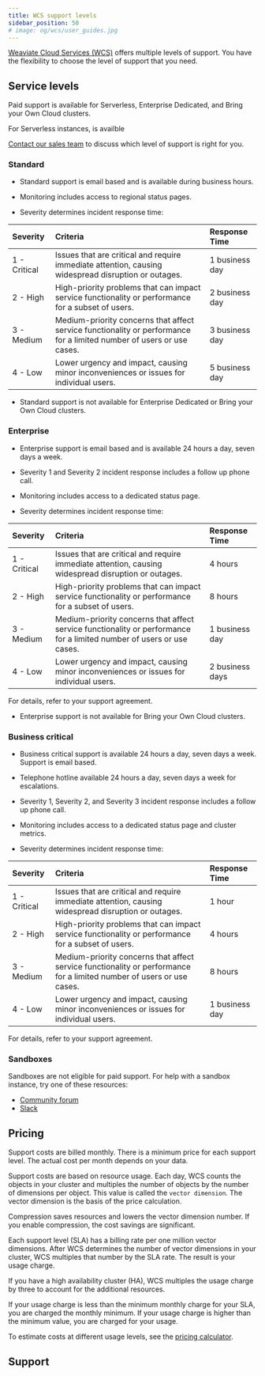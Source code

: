 ```yaml
---
title: WCS support levels
sidebar_position: 50
# image: og/wcs/user_guides.jpg
---
```


[Weaviate Cloud Services (WCS)](https://console.weaviate.cloud/) offers multiple levels of support. You have the flexibility to choose the level of support that you need.


## Service levels

Paid support is available for Serverless, Enterprise Dedicated, and Bring your Own Cloud clusters.

For Serverless instances,  is availble 

[Contact our sales team](https://weaviate.io/pricing#contact-sales) to discuss which level of support is right for you.

### Standard

- Standard support is email based and is available during business hours. 

- Monitoring includes access to regional status pages. 

- Severity determines incident response time:

| Severity | Criteria | Response Time |
| :- | :- | :- |
| 1 - Critical | Issues that are critical and require immediate attention, causing widespread disruption or outages. |  1 business day |
| 2 - High | High-priority problems that can impact service functionality or performance for a subset of users. | 2 business day |
| 3 - Medium | Medium-priority concerns that affect service functionality or performance for a limited number of users or use cases. | 3 business day |
| 4 - Low | Lower urgency and impact, causing minor inconveniences or issues for individual users. | 5 business day |

- Standard support is not available for Enterprise Dedicated or Bring your Own Cloud clusters.

### Enterprise

- Enterprise support is email based and is available 24 hours a day, seven days a week.

- Severity 1 and Severity 2 incident response includes a  follow up phone call.

- Monitoring includes access to a dedicated status page. 

- Severity determines incident response time:

| Severity | Criteria | Response Time |
| :- | :- | :- |
| 1 - Critical | Issues that are critical and require immediate attention, causing widespread disruption or outages. | 4 hours |
| 2 - High | High-priority problems that can impact service functionality or performance for a subset of users. | 8 hours |
| 3 - Medium | Medium-priority concerns that affect service functionality or performance for a limited number of users or use cases. | 1 business day |
| 4 - Low | Lower urgency and impact, causing minor inconveniences or issues for individual users. | 2 business days |

For details, refer to your support agreement.

- Enterprise support is not available for Bring your Own Cloud clusters.

### Business critical

- Business critical support is available 24 hours a day, seven days a week. Support is email based. 

- Telephone hotline available 24 hours a day, seven days a week for escalations.

- Severity 1, Severity 2, and Severity 3 incident response includes a follow up phone call.

- Monitoring includes access to a dedicated status page and cluster metrics. 

- Severity determines incident response time:

| Severity | Criteria | Response Time |
| :- | :- | :- |
| 1 - Critical | Issues that are critical and require immediate attention, causing widespread disruption or outages. | 1 hour |
| 2 - High | High-priority problems that can impact service functionality or performance for a subset of users. | 4 hours |
| 3 - Medium | Medium-priority concerns that affect service functionality or performance for a limited number of users or use cases. | 8 hours |
| 4 - Low | Lower urgency and impact, causing minor inconveniences or issues for individual users. | 1 business day |

For details, refer to your support agreement.

### Sandboxes

Sandboxes are not eligible for paid support. For help with a sandbox instance, try one of these resources:

- [Community forum](https://forum.weaviate.io)
- [Slack](https://weaviate.io/slack)

## Pricing

Support costs are billed monthly. There is a minimum price for each support level. The actual cost per month depends on your data. 

Support costs are based on resource usage. Each day, WCS counts the objects in your cluster and multiples the number of objects by the number of dimensions per object. This value is called the `vector dimension`. The vector dimension is the basis of the price calculation.

Compression saves resources and lowers the vector dimension number. If you enable compression, the cost savings are significant.

Each support level (SLA) has a billing rate per one million vector dimensions. After WCS determines the number of vector dimensions in your cluster, WCS multiples that number by the SLA rate. The result is your usage charge. 

If you have a high availability cluster (HA), WCS multiples the usage charge by three to account for the additional resources. 

If your usage charge is less than the minimum monthly charge for your SLA, you are charged the monthly minimum. If your usage charge is higher than the minimum value, you are charged for your usage. 

To estimate costs at different usage levels, see the [pricing calculator](https://weaviate.io/services/serverless).

## Support


<SupportAndTrouble />


<CustomScriptLoader/>